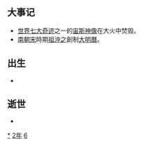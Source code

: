 {{yearTOC|462|北魏'''[[和平_(北魏文成帝)|和平]]三年'''；南朝宋'''[[大明_(刘骏)|大明]]六年'''}}

== 大事记 ==
*[[世界七大奇迹|世界七大奇迹]]之一的[[宙斯神像|宙斯神像]]在大火中焚毁。
*[[南朝宋|南朝宋]]時期[[祖沖之|祖沖之]]創制[[大明曆|大明曆]]。

== 出生 ==
*

== 逝世 ==
{{Wikisource year mention}}
*

[[Category:462年|*]]
[[Category:460年代|2年]]
[[Category:5世纪各年|6]]